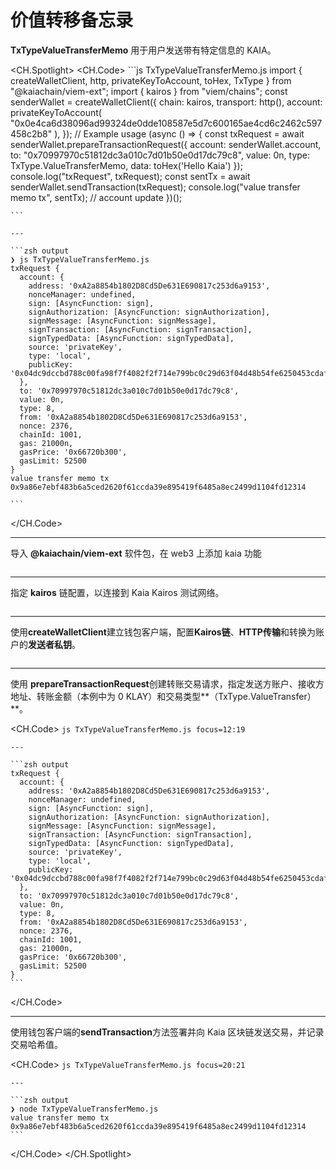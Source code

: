 # 价值转移备忘录

**TxTypeValueTransferMemo** 用于用户发送带有特定信息的 KAIA。

<CH.Spotlight>
  <CH.Code>
    ```js TxTypeValueTransferMemo.js
    import { createWalletClient, http, privateKeyToAccount, toHex, TxType } from "@kaiachain/viem-ext";
    import { kairos } from "viem/chains";
    const senderWallet = createWalletClient({
      chain: kairos,
      transport: http(),
      account: privateKeyToAccount(
        "0x0e4ca6d38096ad99324de0dde108587e5d7c600165ae4cd6c2462c597458c2b8"
      ),
    });
    // Example usage
    (async () => {
      const txRequest = await senderWallet.prepareTransactionRequest({
        account: senderWallet.account,
        to: "0x70997970c51812dc3a010c7d01b50e0d17dc79c8",
        value: 0n,
        type: TxType.ValueTransferMemo,
        data: toHex('Hello Kaia')
      });
      console.log("txRequest", txRequest);
      const sentTx = await senderWallet.sendTransaction(txRequest);
      console.log("value transfer memo tx", sentTx);
      // account update
    })();

    ```

    ---

    ```zsh output
    ❯ js TxTypeValueTransferMemo.js
    txRequest {
      account: {
        address: '0xA2a8854b1802D8Cd5De631E690817c253d6a9153',
        nonceManager: undefined,
        sign: [AsyncFunction: sign],
        signAuthorization: [AsyncFunction: signAuthorization],
        signMessage: [AsyncFunction: signMessage],
        signTransaction: [AsyncFunction: signTransaction],
        signTypedData: [AsyncFunction: signTypedData],
        source: 'privateKey',
        type: 'local',
        publicKey: '0x04dc9dccbd788c00fa98f7f4082f2f714e799bc0c29d63f04d48b54fe6250453cdaf06ca34ae8714cf3dae06bacdb78c7c2d4054bd38961d40853cd5f15955da79'   
      },
      to: '0x70997970c51812dc3a010c7d01b50e0d17dc79c8',
      value: 0n,
      type: 8,
      from: '0xA2a8854b1802D8Cd5De631E690817c253d6a9153',
      nonce: 2376,
      chainId: 1001,
      gas: 21000n,
      gasPrice: '0x66720b300',
      gasLimit: 52500
    }
    value transfer memo tx 0x9a86e7ebf483b6a5ced2620f61ccda39e895419f6485a8ec2499d1104fd12314

    ```
  </CH.Code>

  ---

  导入 **@kaiachain/viem-ext** 软件包，在 web3 上添加 kaia 功能

  ```js TxTypeValueTransferMemo.js focus=1
  ```

  ---

  指定 **kairos** 链配置，以连接到 Kaia Kairos 测试网络。

  ```js TxTypeValueTransferMemo.js focus=2
  ```

  ---

  使用**createWalletClient**建立钱包客户端，配置**Kairos链**、**HTTP传输**和转换为账户的**发送者私钥**。

  ```js TxTypeValueTransferMemo.js focus=3:9
  ```

  ---

  使用 **prepareTransactionRequest**创建转账交易请求，指定发送方账户、接收方地址、转账金额（本例中为 0 KLAY）和交易类型\*\*（TxType.ValueTransfer）\*\*。

  <CH.Code>
    ```js TxTypeValueTransferMemo.js focus=12:19
    ```

    ---

    ```zsh output
    txRequest {
      account: {
        address: '0xA2a8854b1802D8Cd5De631E690817c253d6a9153',
        nonceManager: undefined,
        sign: [AsyncFunction: sign],
        signAuthorization: [AsyncFunction: signAuthorization],
        signMessage: [AsyncFunction: signMessage],
        signTransaction: [AsyncFunction: signTransaction],
        signTypedData: [AsyncFunction: signTypedData],
        source: 'privateKey',
        type: 'local',
        publicKey: '0x04dc9dccbd788c00fa98f7f4082f2f714e799bc0c29d63f04d48b54fe6250453cdaf06ca34ae8714cf3dae06bacdb78c7c2d4054bd38961d40853cd5f15955da79'   
      },
      to: '0x70997970c51812dc3a010c7d01b50e0d17dc79c8',
      value: 0n,
      type: 8,
      from: '0xA2a8854b1802D8Cd5De631E690817c253d6a9153',
      nonce: 2376,
      chainId: 1001,
      gas: 21000n,
      gasPrice: '0x66720b300',
      gasLimit: 52500
    }
    ```
  </CH.Code>

  ---

  使用钱包客户端的**sendTransaction**方法签署并向 Kaia 区块链发送交易，并记录交易哈希值。

  <CH.Code>
    ```js TxTypeValueTransferMemo.js focus=20:21
    ```

    ---

    ```zsh output
    ❯ node TxTypeValueTransferMemo.js
    value transfer memo tx 0x9a86e7ebf483b6a5ced2620f61ccda39e895419f6485a8ec2499d1104fd12314
    ```
  </CH.Code>
</CH.Spotlight>
